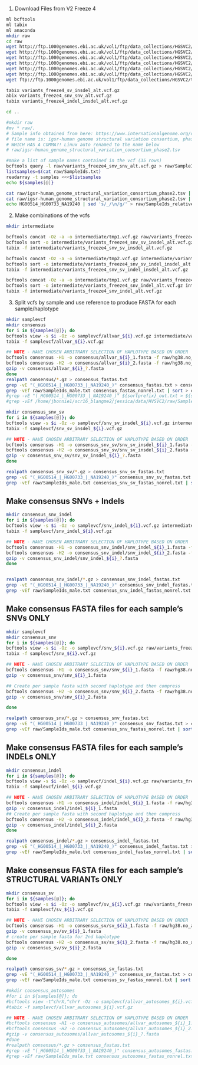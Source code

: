
1. Download Files from V2 Freeze 4  

```bash
ml bcftools
ml tabix
ml anaconda
mkdir raw
cd raw
wget http://ftp.1000genomes.ebi.ac.uk/vol1/ftp/data_collections/HGSVC2/release/v2.0/integrated_callset/variants_freeze4_indel_insdel_alt.vcf.gz
wget http://ftp.1000genomes.ebi.ac.uk/vol1/ftp/data_collections/HGSVC2/release/v2.0/integrated_callset/variants_freeze4_snv_snv_alt.vcf.gz
wget http://ftp.1000genomes.ebi.ac.uk/vol1/ftp/data_collections/HGSVC2/release/v2.0/integrated_callset/variants_freeze4_sv_insdel_alt.vcf.gz
wget http://ftp.1000genomes.ebi.ac.uk/vol1/ftp/data_collections/HGSVC2/release/v2.0/integrated_callset/README_HGSVC_release_v2
wget http://ftp.1000genomes.ebi.ac.uk/vol1/ftp/data_collections/HGSVC2/release/v2.0/integrated_callset/MANIFEST_HGSVC_release_v2
wget http://ftp.1000genomes.ebi.ac.uk/vol1/ftp/data_collections/HGSVC2/release/v2.0/integrated_callset/HGSVC2021_v2_TableFields.xlsx
wget ftp://ftp.1000genomes.ebi.ac.uk/vol1/ftp/data_collections/HGSVC2/technical/reference/20200513_hg38_NoALT/hg38.no_alt.fa.gz

tabix variants_freeze4_sv_insdel_alt.vcf.gz
abix variants_freeze4_snv_snv_alt.vcf.gz
tabix variants_freeze4_indel_insdel_alt.vcf.gz

cd ..

#mkdir raw
#mv * raw/.
# Sample info obtained from here: https://www.internationalgenome.org/data-portal/data-collection/hgsvc2
# file name is: igsr-human genome structural variation consortium, phase 2.tsv   
# WHICH HAS A COMMA?! Linux auto renamed to the name below
# raw/igsr-human_genome_structural_variation_consortium_phase2.tsv

#make a list of sample names contained in the vcf (35 rows)
bcftools query -l raw/variants_freeze4_snv_snv_alt.vcf.gz > raw/SampleIds.txt
listsamples=$(cat raw/SampleIds.txt)
readarray -t samples <<<$listsamples
echo ${samples[@]}

cat raw/igsr-human_genome_structural_variation_consortium_phase2.tsv | awk '$2=="female"{print $1}' > raw/SampleIds_female.txt
cat raw/igsr-human_genome_structural_variation_consortium_phase2.tsv | awk '$2=="male"{print $1}' > raw/SampleIds_male.txt
echo HG00514_HG00733_NA19240 | sed 's/_/\n/g/' > raw/SampleIds_relatives.txt

```


 2. Make combinations of the vcfs  
```bash
mkdir intermediate

bcftools concat -Oz -a -o intermediate/tmp1.vcf.gz raw/variants_freeze4_snv_snv_alt.vcf.gz raw/variants_freeze4_sv_insdel_alt.vcf.gz
bcftools sort -o intermediate/variants_freeze4_snv_sv_insdel_alt.vcf.gz intermediate/tmp1.vcf.gz
tabix -f intermediate/variants_freeze4_snv_sv_insdel_alt.vcf.gz

bcftools concat -Oz -a -o intermediate/tmp2.vcf.gz intermediate/variants_freeze4_snv_sv_insdel_alt.vcf.gz raw/variants_freeze4_indel_insdel_alt.vcf.gz
bcftools sort -o intermediate/variants_freeze4_snv_sv_indel_insdel_alt.vcf.gz intermediate/tmp2.vcf.gz
tabix -f intermediate/variants_freeze4_snv_sv_indel_insdel_alt.vcf.gz

bcftools concat -Oz -a -o intermediate/tmp1.vcf.gz raw/variants_freeze4_snv_snv_alt.vcf.gz raw/variants_freeze4_indel_insdel_alt.vcf.gz
bcftools sort -o intermediate/variants_freeze4_snv_indel_alt.vcf.gz intermediate/tmp1.vcf.gz
tabix -f intermediate/variants_freeze4_snv_indel_alt.vcf.gz

```


3. Split vcfs by sample and use reference to produce FASTA for each sample/haplotype  

```bash
mkdir samplevcf
mkdir consensus
for i in ${samples[@]}; do
bcftools view -s $i -Oz -o samplevcf/allvar_${i}.vcf.gz intermediate/variants_freeze4_snv_sv_indel_insdel_alt.vcf.gz |& tee samplevcf/allvar_${i}.log
tabix -f samplevcf/allvar_${i}.vcf.gz

## NOTE - HAVE CHOSEN ARBITRARY SELECTION OF HAPLOTYPE BASED ON ORDER
bcftools consensus -H1 -o consensus/allvar_${i}_1.fasta -f raw/hg38.no_alt.fa.gz samplevcf/allvar_${i}.vcf.gz |& tee consensus/allvar_${i}_1.log
bcftools consensus -H2 -o consensus/allvar_${i}_2.fasta -f raw/hg38.no_alt.fa.gz samplevcf/allvar_${i}.vcf.gz |& tee consensus/allvar_${i}_2.log
gzip -v consensus/allvar_${i}_?.fasta
done
realpath consensus/*.gz > consensus_fastas.txt
grep -vE "(_HG00514_|_HG00733_|_NA19240_)" consensus_fastas.txt > consensus_fastas_nonrel.txt
grep -vEf raw/SampleIds_male.txt consensus_fastas_nonrel.txt | sort > consensus_fastas_nonrel_female.txt
#grep -vE "(_HG00514_|_HG00733_|_NA19240_)" ${sortprefix}_out.txt > ${sortprefix}_nonrel.txt
#grep -vEf /home/jbonnie1/scr16_blangme2/jessica/data/HVSVC2/raw/SampleIds_male.txt ${sortprefix}_nonrel.txt > ${sortprefix}_nonrel_female.txt

```


```bash
mkdir consensus_snv_sv
for i in ${samples[@]}; do
bcftools view -s $i -Oz -o samplevcf/snv_sv_insdel_${i}.vcf.gz intermediate/variants_freeze4_snv_sv_insdel_alt.vcf.gz |& tee samplevcf/snv_sv_insdel_${i}.log
tabix -f samplevcf/snv_sv_insdel_${i}.vcf.gz

## NOTE - HAVE CHOSEN ARBITRARY SELECTION OF HAPLOTYPE BASED ON ORDER
bcftools consensus -H1 -o consensus_snv_sv/snv_sv_insdel_${i}_1.fasta -f raw/hg38.no_alt.fa.gz samplevcf/snv_sv_insdel_${i}.vcf.gz |& tee consensus_snv_sv/snv_sv_insdel_${i}_1.log
bcftools consensus -H2 -o consensus_snv_sv/snv_sv_insdel_${i}_2.fasta -f raw/hg38.no_alt.fa.gz samplevcf/snv_sv_insdel_${i}.vcf.gz |& tee consensus_snv_sv/snv_sv_insdel_${i}_2.log
gzip -v consensus_snv_sv/snv_sv_insdel_${i}_?.fasta
done

realpath consensus_snv_sv/*.gz > consensus_snv_sv_fastas.txt
grep -vE "(_HG00514_|_HG00733_|_NA19240_)" consensus_snv_sv_fastas.txt > consensus_snv_sv_fastas_nonrel.txt
grep -vEf raw/SampleIds_male.txt consensus_snv_sv_fastas_nonrel.txt | sort > consensus_snv_sv_fastas_nonrel_female.txt

```

## Make consensus SNVs + Indels  
```bash
mkdir consensus_snv_indel
for i in ${samples[@]}; do
bcftools view -s $i -Oz -o samplevcf/snv_indel_${i}.vcf.gz intermediate/variants_freeze4_snv_indel_alt.vcf.gz |& tee samplevcf/snv_indel_${i}.log
tabix -f samplevcf/snv_indel_${i}.vcf.gz

## NOTE - HAVE CHOSEN ARBITRARY SELECTION OF HAPLOTYPE BASED ON ORDER
bcftools consensus -H1 -o consensus_snv_indel/snv_indel_${i}_1.fasta -f raw/hg38.no_alt.fa.gz samplevcf/snv_indel_${i}.vcf.gz |& tee consensus_snv_indel/snv_indel_${i}_1.log
bcftools consensus -H2 -o consensus_snv_indel/snv_indel_${i}_2.fasta -f raw/hg38.no_alt.fa.gz samplevcf/snv_indel_${i}.vcf.gz |& tee consensus_snv_indel/snv_indel_${i}_2.log
gzip -v consensus_snv_indel/snv_indel_${i}_?.fasta
done


realpath consensus_snv_indel/*.gz > consensus_snv_indel_fastas.txt
grep -vE "(_HG00514_|_HG00733_|_NA19240_)" consensus_snv_indel_fastas.txt > consensus_snv_indel_fastas_nonrel.txt
grep -vEf raw/SampleIds_male.txt consensus_snv_indel_fastas_nonrel.txt | sort > consensus_snv_indel_fastas_nonrel_female.txt


```

## Make consensus FASTA files for each sample's SNVs ONLY  
```bash
mkdir samplevcf
mkdir consensus_snv
for i in ${samples[@]}; do
bcftools view -s $i -Oz -o samplevcf/snv_${i}.vcf.gz raw/variants_freeze4_snv_snv_alt.vcf.gz |& tee samplevcf/snv_${i}.log
tabix -f samplevcf/snv_${i}.vcf.gz

## NOTE - HAVE CHOSEN ARBITRARY SELECTION OF HAPLOTYPE BASED ON ORDER
bcftools consensus -H1 -o consensus_snv/snv_${i}_1.fasta -f raw/hg38.no_alt.fa.gz samplevcf/snv_${i}.vcf.gz |& tee consensus_snv/snv_${i}_1.log
gzip -v consensus_snv/snv_${i}_1.fasta

## Create per sample fasta with second haplotype and then compress
bcftools consensus -H2 -o consensus_snv/snv_${i}_2.fasta -f raw/hg38.no_alt.fa.gz samplevcf/snv_${i}.vcf.gz |& tee consensus_snv/snv_${i}_2.log
gzip -v consensus_snv/snv_${i}_2.fasta

done

realpath consensus_snv/*.gz > consensus_snv_fastas.txt
grep -vE "(_HG00514_|_HG00733_|_NA19240_)" consensus_snv_fastas.txt > consensus_snv_fastas_nonrel.txt
grep -vEf raw/SampleIds_male.txt consensus_snv_fastas_nonrel.txt | sort > consensus_snv_fastas_nonrel_female.txt


```

## Make consensus FASTA files for each sample's INDELs ONLY  
```bash

mkdir consensus_indel
for i in ${samples[@]}; do
bcftools view -s $i -Oz -o samplevcf/indel_${i}.vcf.gz raw/variants_freeze4_indel_insdel_alt.vcf.gz |& tee samplevcf/indel_${i}.log
tabix -f samplevcf/indel_${i}.vcf.gz

## NOTE - HAVE CHOSEN ARBITRARY SELECTION OF HAPLOTYPE BASED ON ORDER
bcftools consensus -H1 -o consensus_indel/indel_${i}_1.fasta -f raw/hg38.no_alt.fa.gz samplevcf/indel_${i}.vcf.gz |& tee consensus_indel/indel_${i}_1.log
gzip -v consensus_indel/indel_${i}_1.fasta
## Create per sample fasta with second haplotype and then compress
bcftools consensus -H2 -o consensus_indel/indel_${i}_2.fasta -f raw/hg38.no_alt.fa.gz samplevcf/indel_${i}.vcf.gz |& tee consensus_indel/indel_${i}_2.log
gzip -v consensus_indel/indel_${i}_2.fasta
done

realpath consensus_indel/*.gz > consensus_indel_fastas.txt
grep -vE "(_HG00514_|_HG00733_|_NA19240_)" consensus_indel_fastas.txt > consensus_indel_fastas_nonrel.txt
grep -vEf raw/SampleIds_male.txt consensus_indel_fastas_nonrel.txt | sort > consensus_indel_fastas_nonrel_female.txt

```

## Make consensus FASTA files for each sample's STRUCTURAL VARIANTs ONLY  
```bash

mkdir consensus_sv
for i in ${samples[@]}; do
bcftools view -s $i -Oz -o samplevcf/sv_${i}.vcf.gz raw/variants_freeze4_snv_snv_alt.vcf.gz |& tee samplevcf/sv_${i}.log
tabix -f samplevcf/sv_${i}.vcf.gz

## NOTE - HAVE CHOSEN ARBITRARY SELECTION OF HAPLOTYPE BASED ON ORDER
bcftools consensus -H1 -o consensus_sv/sv_${i}_1.fasta -f raw/hg38.no_alt.fa.gz samplevcf/sv_${i}.vcf.gz |& tee consensus_sv/sv_${i}_1.log
gzip -v consensus_sv/sv_${i}_1.fasta
# create per sample fasta for 2nd haplotype
bcftools consensus -H2 -o consensus_sv/sv_${i}_2.fasta -f raw/hg38.no_alt.fa.gz samplevcf/sv_${i}.vcf.gz |& tee consensus_sv/sv_${i}_2.log
gzip -v consensus_sv/sv_${i}_2.fasta

done

realpath consensus_sv/*.gz > consensus_sv_fastas.txt
grep -vE "(_HG00514_|_HG00733_|_NA19240_)" consensus_sv_fastas.txt > consensus_sv_fastas_nonrel.txt
grep -vEf raw/SampleIds_male.txt consensus_sv_fastas_nonrel.txt | sort > consensus_sv_fastas_nonrel_female.txt


```

```bash
#mkdir consensus_autosomes
#for i in ${samples[@]}; do
#bcftools view -t^chrX,^chrY -Oz -o samplevcf/allvar_autosomes_${i}.vcf.gz samplevcf/allvar_${i}.vcf.gz |& tee samplevcf/allvar_autosomes_${i}.log
#tabix -f samplevcf/allvar_autosomes_${i}.vcf.gz

## NOTE - HAVE CHOSEN ARBITRARY SELECTION OF HAPLOTYPE BASED ON ORDER
#bcftools consensus -H1 -o consensus_autosomes/allvar_autosomes_${i}_1.fasta -f raw/hg38.no_alt.fa.gz samplevcf/allvar_autosomes_${i}.vcf.gz |& tee consensus_autosomes/allvar_autosomes_${i}_1.log
#bcftools consensus -H2 -o consensus_autosomes/allvar_autosomes_${i}_2.fasta -f raw/hg38.no_alt.fa.gz samplevcf/allvar_autosomes_${i}.vcf.gz |& tee consensus_autosomes/allvar_autosomes_${i}_2.log
#gzip -v consensus_autosomes/allvar_autosomes_${i}_?.fasta
#done
#realpath consensus/*.gz > consensus_fastas.txt
#grep -vE "(_HG00514_|_HG00733_|_NA19240_)" consensus_autosomes_fastas.txt > consensus_autosomes_fastas_nonrel.txt
#grep -vEf raw/SampleIds_male.txt consensus_autosomes_fastas_nonrel.txt | sort > consensus_autosomes_fastas_nonrel_female.txt



```

